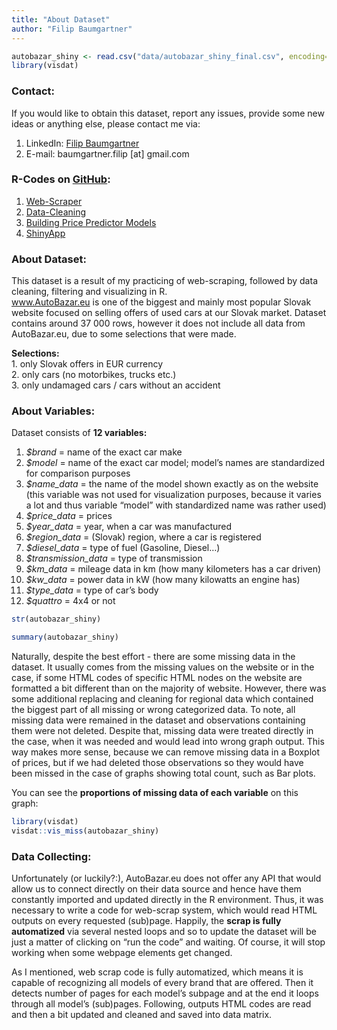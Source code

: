 ```yaml
---
title: "About Dataset"
author: "Filip Baumgartner"
---
```


```r
autobazar_shiny <- read.csv("data/autobazar_shiny_final.csv", encoding="UTF-8", header=T)
library(visdat)
```

### Contact:

If you would like to obtain this dataset, report any issues, provide some new ideas or anything else, please contact me via:

1. LinkedIn: [Filip Baumgartner](https://www.linkedin.com/in/filip-baumgartner/)
2. E-mail: baumgartner.filip [at] gmail.com

### R-Codes on [GitHub](https://github.com/dske852/used-cars):

1. [Web-Scraper](https://github.com/dske852/used-cars/blob/main/web-scraper.R)
2. [Data-Cleaning](https://github.com/dske852/used-cars/blob/main/cars-cleaning.R)
3. [Building Price Predictor Models](https://github.com/dske852/used-cars/blob/main/model.R)
4. [ShinyApp](https://github.com/dske852/used-cars/blob/main/app.R)

### About Dataset:
This dataset is a result of my practicing of web-scraping, followed by data cleaning, filtering and visualizing in R.  
[www.AutoBazar.eu](www.autobazar.eu) is one of the biggest and mainly most popular Slovak website focused on selling offers of used cars at our Slovak market.
Dataset contains around 37 000 rows, however it does not include all data from AutoBazar.eu, due to some selections that were made.

**Selections:**  
1. only Slovak offers in EUR currency  
2. only cars (no motorbikes, trucks etc.)  
3. only undamaged cars / cars without an accident  

### About Variables:

Dataset consists of **12 variables:**

1. *$brand* = name of the exact car make
2. *$model* = name of the exact car model; model's names are standardized for comparison purposes
3. *$name_data* = the name of the model shown exactly as on the website (this variable was not used for visualization purposes, because it varies a lot and thus variable "model" with standardized name was rather used)
4. *$price_data* = prices 
5. *$year_data* = year, when a car was manufactured
6. *$region_data* = (Slovak) region, where a car is registered
7. *$diesel_data* = type of fuel (Gasoline, Diesel...)
8. *$transmission_data* = type of transmission
9. *$km_data* = mileage data in km (how many kilometers has a car driven)
10. *$kw_data* = power data in kW (how many kilowatts an engine has)
11. *$type_data* = type of car's body
12. *$quattro* = 4x4 or not

```r
str(autobazar_shiny)
```
```r
summary(autobazar_shiny)
```

Naturally, despite the best effort - there are some missing data in the dataset. It usually comes from the missing values on the website or in the case, if some HTML codes of specific HTML nodes on the website are formatted a bit different than on the majority of website. However, there was some additional replacing and cleaning for regional data which contained the biggest part of all missing or wrong categorized data.
To note, all missing data were remained in the dataset and observations containing them were not deleted. Despite that, missing data were treated directly in the case, when it was needed and would lead into wrong graph output. This way makes more sense, because we can remove missing data in a Boxplot of prices, but if we had deleted those observations so they would have been missed in the case of graphs showing total count, such as Bar plots.

You can see the **proportions of missing data of each variable** on this graph: 
```r
library(visdat)
visdat::vis_miss(autobazar_shiny)
```

### Data Collecting:
Unfortunately (or luckily?:), AutoBazar.eu does not offer any API that would allow us to connect directly on their data source and hence have them constantly imported and updated directly in the R environment. Thus, it was necessary to write a code for web-scrap system, which would read HTML outputs on every requested (sub)page. Happily, the **scrap is fully automatized** via several nested loops and so to update the dataset will be just a matter of clicking on "run the code" and waiting. Of course, it will stop working when some webpage elements get changed. 

As I mentioned, web scrap code is fully automatized, which means it is capable of recognizing all models of every brand that are offered. Then it detects number of pages for each model's subpage and at the end it loops through all model's (sub)pages. Following, outputs HTML codes are read and then a bit updated and cleaned and saved into data matrix. 
